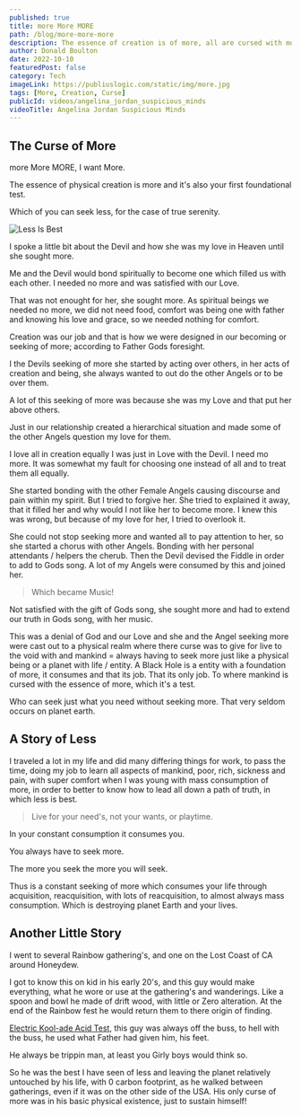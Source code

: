 ```yaml
---
published: true
title: more More MORE
path: /blog/more-more-more
description: The essence of creation is of more, all are cursed with more!
author: Donald Boulton
date: 2022-10-10
featuredPost: false
category: Tech
imageLink: https://publiuslogic.com/static/img/more.jpg
tags: [More, Creation, Curse]
publicId: videos/angelina_jordan_suspicious_minds
videoTitle: Angelina Jordan Suspicious Minds
---
```


## The Curse of More

more More MORE, I want More.

The essence of physical creation is more and it's also your first foundational test.

Which of you can seek less, for the case of true serenity.

![Less Is Best](./../../static/img/more.jpg)

<Section>

I spoke a little bit about the Devil and how she was my love in Heaven until she sought more.

Me and the Devil would bond spiritually to become one which filled us with each other. I needed no more and was satisfied with our Love.

That was not enought for her, she sought more. As spiritual beings we needed no more, we did not need food, comfort was being one with father and knowing his love and grace, so we needed nothing for comfort.

Creation was our job and that is how we were designed in our becoming or seeking of more; according to Father Gods foresight.

I the Devils seeking of more she started by acting over others, in her acts of creation and being, she always wanted to out do the other Angels or to be over them.

</Section>

<Section>

A lot of this seeking of more was because she was my Love and that put her above others.

Just in our relationship created a hierarchical situation and made some of the other Angels question my love for them.

I love all in creation equally I was just in Love with the Devil. I need mo more. It was somewhat my fault for choosing one instead of all and to treat them all equally.

She started bonding with the other Female Angels causing discourse and pain within my spirit. But I tried to forgive her. She tried to explained it away, that it filled her and why would I not like her to become more. I knew this was wrong, but because of my love for her, I tried to overlook it.

She could not stop seeking more and wanted all to pay attention to her, so she started a chorus with other Angels. Bonding with her personal attendants / helpers the cherub. Then the Devil devised the Fiddle in order to add to Gods song. A lot of my Angels were consumed by this and joined her.

> Which became Music!

</Section>

<Section>

Not satisfied with the gift of Gods song, she sought more and had to extend our truth in Gods song, with her music.

This was a denial of God and our Love and she and the Angel seeking more were cast out to a physical realm where there curse was to give for live to the void with and mankind = always having to seek more just like a physical being or a planet with life / entity. A Black Hole is a entity with a foundation of more, it consumes and that its job. That its only job. To where mankind is cursed with the essence of more, which it's a test.

Who can seek just what you need without seeking more. That very seldom occurs on planet earth.

</Section>

## A Story of Less

<Section>

I traveled a lot in my life and did many differing things for work, to pass the time, doing my job to learn all aspects of mankind, poor, rich, sickness and pain, with super comfort when I was young with mass consumption of more, in order to better to know how to lead all down a path of truth, in which less is best.

> Live for your need's, not your wants, or playtime.

In your constant consumption it consumes you. 

You always have to seek more. 

The more you seek the more you will seek.

Thus is a constant seeking of more which consumes your life through acquisition, reacquisition, with lots of reacquisition, to almost always mass consumption. Which is destroying planet Earth and your lives.

## Another Little Story

I went to several Rainbow gathering's, and one on the Lost Coast of CA around Honeydew.

I got to know this on kid in his early 20's, and this guy would make everything, what he wore or use at the gathering's and wanderings. Like a spoon and bowl he made of drift wood, with little or Zero alteration. At the end of the Rainbow fest he would return them to there origin of finding.

[Electric Kool-ade Acid Test](https://www.theguardian.com/books/2018/may/17/road-trip-how-tom-wolfes-acid-test-changed-the-way-we-see-the-world), this guy was always off the buss, to hell with the buss, he used what Father had given him, his feet. 

He always be trippin man, at least you Girly boys would think so.

So he was the best I have seen of less and leaving the planet relatively untouched by his life, with 0 carbon footprint, as he walked between gatherings, even if it was on the other side of the USA. His only curse of more was in his basic physical existence, just to sustain himself!

</Section>

<WavyHr className="mt-1 mb-1 text-wine-300" />
